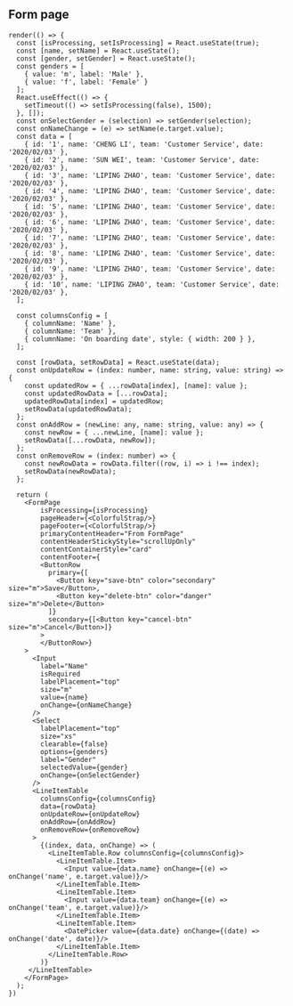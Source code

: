 
<Meta title="Components/Layout/Form Page" />

## Form page

```tsx live expanded
render(() => {
  const [isProcessing, setIsProcessing] = React.useState(true);
  const [name, setName] = React.useState();
  const [gender, setGender] = React.useState();
  const genders = [
    { value: 'm', label: 'Male' },
    { value: 'f', label: 'Female' }
  ];
  React.useEffect(() => {
    setTimeout(() => setIsProcessing(false), 1500);
  }, []);
  const onSelectGender = (selection) => setGender(selection);
  const onNameChange = (e) => setName(e.target.value);
  const data = [
    { id: '1', name: 'CHENG LI', team: 'Customer Service', date: '2020/02/03' },
    { id: '2', name: 'SUN WEI', team: 'Customer Service', date: '2020/02/03' },
    { id: '3', name: 'LIPING ZHAO', team: 'Customer Service', date: '2020/02/03' },
    { id: '4', name: 'LIPING ZHAO', team: 'Customer Service', date: '2020/02/03' },
    { id: '5', name: 'LIPING ZHAO', team: 'Customer Service', date: '2020/02/03' },
    { id: '6', name: 'LIPING ZHAO', team: 'Customer Service', date: '2020/02/03' },
    { id: '7', name: 'LIPING ZHAO', team: 'Customer Service', date: '2020/02/03' },
    { id: '8', name: 'LIPING ZHAO', team: 'Customer Service', date: '2020/02/03' },
    { id: '9', name: 'LIPING ZHAO', team: 'Customer Service', date: '2020/02/03' },
    { id: '10', name: 'LIPING ZHAO', team: 'Customer Service', date: '2020/02/03' },
  ];

  const columnsConfig = [
    { columnName: 'Name' },
    { columnName: 'Team' },
    { columnName: 'On boarding date', style: { width: 200 } },
  ];

  const [rowData, setRowData] = React.useState(data);
  const onUpdateRow = (index: number, name: string, value: string) => {
    const updatedRow = { ...rowData[index], [name]: value };
    const updatedRowData = [...rowData];
    updatedRowData[index] = updatedRow;
    setRowData(updatedRowData);
  };
  const onAddRow = (newLine: any, name: string, value: any) => {
    const newRow = { ...newLine, [name]: value };
    setRowData([...rowData, newRow]);
  };
  const onRemoveRow = (index: number) => {
    const newRowData = rowData.filter((row, i) => i !== index);
    setRowData(newRowData);
  };

  return (
    <FormPage
        isProcessing={isProcessing}
        pageHeader={<ColorfulStrap/>}
        pageFooter={<ColorfulStrap/>}
        primaryContentHeader="From FormPage"
        contentHeaderStickyStyle="scrollUpOnly"
        contentContainerStyle="card"
        contentFooter={
        <ButtonRow
          primary={[
            <Button key="save-btn" color="secondary" size="m">Save</Button>,
            <Button key="delete-btn" color="danger" size="m">Delete</Button>
          ]}
          secondary={[<Button key="cancel-btn"  size="m">Cancel</Button>]}
        >
        </ButtonRow>}
    >
      <Input
        label="Name"
        isRequired
        labelPlacement="top"
        size="m"
        value={name}
        onChange={onNameChange}
      />
      <Select
        labelPlacement="top"
        size="xs"
        clearable={false}
        options={genders}
        label="Gender"
        selectedValue={gender}
        onChange={onSelectGender}
      />
      <LineItemTable
        columnsConfig={columnsConfig}
        data={rowData}
        onUpdateRow={onUpdateRow}
        onAddRow={onAddRow}
        onRemoveRow={onRemoveRow}
      >
        {(index, data, onChange) => (
          <LineItemTable.Row columnsConfig={columnsConfig}>
            <LineItemTable.Item>
              <Input value={data.name} onChange={(e) => onChange('name', e.target.value)}/>
            </LineItemTable.Item>
            <LineItemTable.Item>
              <Input value={data.team} onChange={(e) => onChange('team', e.target.value)}/>
            </LineItemTable.Item>
            <LineItemTable.Item>
              <DatePicker value={data.date} onChange={(date) => onChange('date', date)}/>
            </LineItemTable.Item>
          </LineItemTable.Row>
        )}
     </LineItemTable>
    </FormPage>
  );
})
```

<ArgsTable of={FormPage} />
